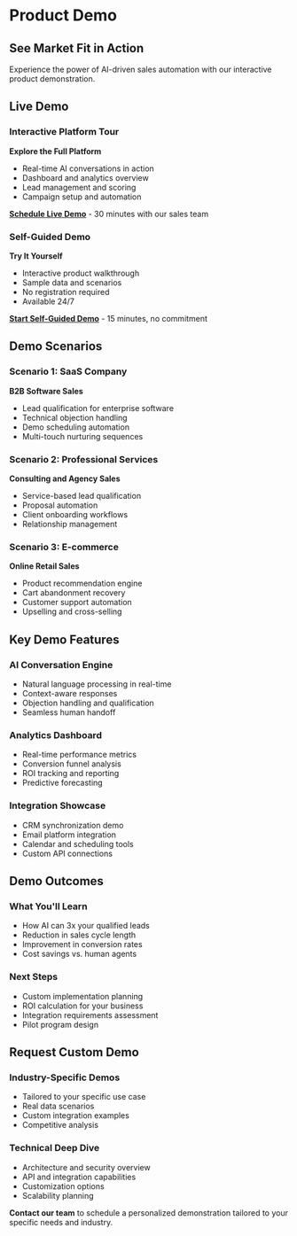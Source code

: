 # Product Demo

## See Market Fit in Action

Experience the power of AI-driven sales automation with our interactive product demonstration.

## Live Demo

### Interactive Platform Tour
**Explore the Full Platform**
- Real-time AI conversations in action
- Dashboard and analytics overview
- Lead management and scoring
- Campaign setup and automation

[**Schedule Live Demo**](https://calendly.com/marketfit-demo) - 30 minutes with our sales team

### Self-Guided Demo
**Try It Yourself**
- Interactive product walkthrough
- Sample data and scenarios
- No registration required
- Available 24/7

[**Start Self-Guided Demo**](#) - 15 minutes, no commitment

## Demo Scenarios

### Scenario 1: SaaS Company
**B2B Software Sales**
- Lead qualification for enterprise software
- Technical objection handling
- Demo scheduling automation
- Multi-touch nurturing sequences

### Scenario 2: Professional Services
**Consulting and Agency Sales**
- Service-based lead qualification
- Proposal automation
- Client onboarding workflows
- Relationship management

### Scenario 3: E-commerce
**Online Retail Sales**
- Product recommendation engine
- Cart abandonment recovery
- Customer support automation
- Upselling and cross-selling

## Key Demo Features

### AI Conversation Engine
- Natural language processing in real-time
- Context-aware responses
- Objection handling and qualification
- Seamless human handoff

### Analytics Dashboard
- Real-time performance metrics
- Conversion funnel analysis
- ROI tracking and reporting
- Predictive forecasting

### Integration Showcase
- CRM synchronization demo
- Email platform integration
- Calendar and scheduling tools
- Custom API connections

## Demo Outcomes

### What You'll Learn
- How AI can 3x your qualified leads
- Reduction in sales cycle length
- Improvement in conversion rates
- Cost savings vs. human agents

### Next Steps
- Custom implementation planning
- ROI calculation for your business
- Integration requirements assessment
- Pilot program design

## Request Custom Demo

### Industry-Specific Demos
- Tailored to your specific use case
- Real data scenarios
- Custom integration examples
- Competitive analysis

### Technical Deep Dive
- Architecture and security overview
- API and integration capabilities
- Customization options
- Scalability planning

**Contact our team** to schedule a personalized demonstration tailored to your specific needs and industry. 